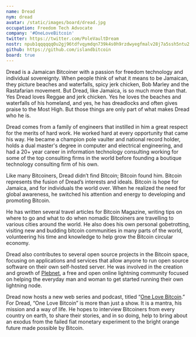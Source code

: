 ```yaml
---
name: Dread
nym: dread
avatar: /static/images/board/dread.jpg
occupation: Freedom Tech Advocate
company: '#OneLoveBitcoin'
twitter: https://twitter.com/PoleVaultDream
nostr: npub1qqqqqq0u2gj96tdfvqymdqn739k4s0h9rzdwyegfmalv28j7a5ssh5ntu2
github: https://github.com/islandbitcoin
board: true
---
```


Dread is a Jamaican Bitcoiner with a passion for freedom technology and
individual sovereignty. When people think of what it means to be Jamaican, they
picture beaches and waterfalls, spicy jerk chicken, Bob Marley and the
Rastafarian movement. But Dread, like Jamaica, is so much more than that. Yes
Dread loves Reggae and jerk chicken. Yes he loves the beaches and waterfalls of
his homeland, and yes, he has dreadlocks and often gives praise to the Most
High. But those things are only part of what makes Dread who he is. 

Dread comes from a family of engineers that instilled in him a great respect for
the merits of hard work. He worked hard at every opportunity that came his way.
He became a champion pole vaulter and national record holder, holds a dual
master's degree in computer and electrical engineering, and had a 20+ year
career in information technology consulting working for some of the top
consulting firms in the world before founding a boutique technology consulting
firm of his own.

Like many Bitcoiners, Dread didn’t find Bitcoin; Bitcoin found him. Bitcoin
represents the fusion of Dread’s interests and ideals. Bitcoin is hope for
Jamaica, and for individuals the world over. When he realized the need for
global awareness, he switched his attention and energy to developing and
promoting Bitcoin.

He has written several travel articles for Bitcoin Magazine, writing tips on
where to go and what to do when nomadic Bitcoiners are travelling to various
cities around the world. He also does his own personal gobetrotting, visiting
new and budding bitcoin communities in many parts of the world, volunteering his
time and knowledge to help grow the Bitcoin circular economy.

Dread also contributes to several open source projects in the Bitcoin space,
focusing on applications and services that allow anyone to run open source
software on their own self-hosted server. He was involved in the creation and
growth of [Plebnet], a free and open online lightning community focused on helping
the everyday man and woman to get started running their own lightning node.

Dread now hosts a new web series and podcast, titled “[One Love Bitcoin][OLB].” For
Dread, “One Love Bitcoin” is more than just a show. It is a mantra, his mission
and a way of life. He hopes to interview Bitcoiners from every country on earth,
to share their stories, and in so doing, help to bring about an exodus from the
failed fiat monetary experiment to the bright orange future made possible by
Bitcoin.

[OLB]: https://onelovebtc.com/
[Plebnet]: https://t.me/plebnet
